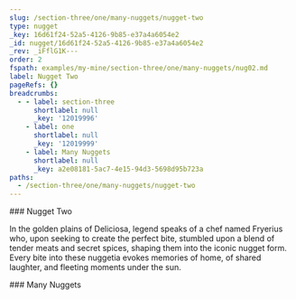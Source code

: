```yaml
---
slug: /section-three/one/many-nuggets/nugget-two
type: nugget
_key: 16d61f24-52a5-4126-9b85-e37a4a6054e2
_id: nugget/16d61f24-52a5-4126-9b85-e37a4a6054e2
_rev: _iFflG1K---
order: 2
fspath: examples/my-mine/section-three/one/many-nuggets/nug02.md
label: Nugget Two
pageRefs: {}
breadcrumbs:
  - - label: section-three
      shortlabel: null
      _key: '12019996'
    - label: one
      shortlabel: null
      _key: '12019999'
    - label: Many Nuggets
      shortlabel: null
      _key: a2e08181-5ac7-4e15-94d3-5698d95b723a
paths:
  - /section-three/one/many-nuggets/nugget-two
---
```


<NuggetArea>
<Nugget slug="/section-three/one/many-nuggets/nugget-two" type="nugget" _key="16d61f24-52a5-4126-9b85-e37a4a6054e2" _id="nugget/16d61f24-52a5-4126-9b85-e37a4a6054e2" _rev="_iFflG1K---" order="2" fspath="examples/my-mine/section-three/one/many-nuggets/nug02.md" label="Nugget Two" paths="/section-three/one/many-nuggets/nugget-two">
<NuggetBody>
### Nugget Two

In the golden plains of Deliciosa, legend speaks of a chef named Fryerius who, upon seeking to create the perfect bite, stumbled upon a blend of tender meats and secret spices, shaping them into the iconic nugget form. Every bite into these nuggetia evokes memories of home, of shared laughter, and fleeting moments under the sun.

</NuggetBody>
<Breadcrumbs>
<Crumbs>
<Crumb _key="12019996" label="section-three" /><Crumb _key="12019999" label="one" /><Crumb _key="a2e08181-5ac7-4e15-94d3-5698d95b723a" label="Many Nuggets" />
</Crumbs>
</Breadcrumbs>
</Nugget>

<NuggetsInbound>
</NuggetsInbound>
<NuggetsOutbound>
</NuggetsOutbound>
</NuggetArea>
<PassagesInbound>
<Passage direction="inbound" type="passage" _key="a2e08181-5ac7-4e15-94d3-5698d95b723a" _id="passage/a2e08181-5ac7-4e15-94d3-5698d95b723a" _rev="_iFflG1G--_" passage="many-nuggets" fspath="examples/my-mine/section-three/one/many-nuggets.md" label="Many Nuggets" paths="/section-three/one/many-nuggets" slug="/section-three/one/many-nuggets">
<NuggetBody>
### Many Nuggets

</NuggetBody>
<Breadcrumbs>
<Crumbs>
<Crumb _key="12019996" label="section-three" /><Crumb _key="12019999" label="one" />
</Crumbs>
</Breadcrumbs>
</Passage>

</PassagesInbound>
<PassagesOutbound>
</PassagesOutbound>